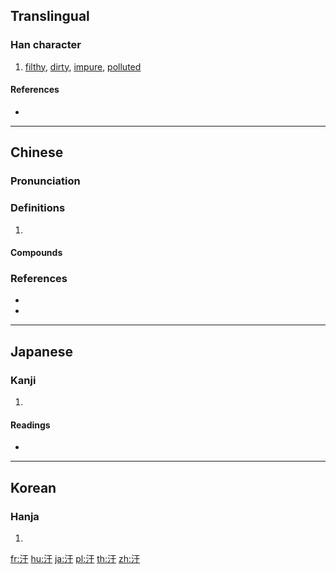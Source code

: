 {{also|汚|污}}
==Translingual==

===Han character===
{{Han char|rn=85|rad=水|as=03|sn=6|four=31140|canj=EMD}}

# [[filthy]], [[dirty]], [[impure]], [[polluted]]

====References====
* {{Han ref|kx=0605.130|dkj=17132|dj=0999.050|hdz=31550.070|uh=6C59|ud=27737|bh=A6BE|bd=42686}}

----

==Chinese==
{{zh-forms|s=污}}

===Pronunciation===
{{zh-pron
|m=wū,wù,yū,yú,wā
|c=waa1,wu1
|mc=y
|oc=y
|cat=
}}

===Definitions===
{{zh-hanzi}}

# {{rfdef|zh}}

====Compounds====
{{zh-der|二次汙染|卑汙|同流合汙|含垢納汙|噪音汙染|土壤汙染|垢汙|塵汙|大氣汙染|奸汙|姦汙|媟汙|家庭汙水|展汙|川澤納汙|工業廢汙|扯爛汙|拆爛汙|放射汙染|染汙|核汙染|水汙染|汙名|汙吏|汙吏黠胥|汙垢|汙尊|汙庳|汙損|汙染|汙染物|汙水|汙水處理|汙泥|汙漫|汙濁|汙痕|汙穢|汙膺|汙衊|汙辱|汙隆|汙點|油汙|油汙染|沾汙|泥汙|海水汙染|淫汙穢臭|潔言汙行|潢汙|濫官汙吏|濫汙|濯汙揚清|熱汙染|爛汙貨|玷汙|環境汙染|穢語汙言|空氣汙染|納垢藏汙|蕩垢滌汙|藏垢納汙|藏汙納垢|血汙|血汙池|貪官汙吏|貪汙|貪汙腐化|貪汙舞弊|贓汙|贓汙狼藉|除汙|除汙去垢|隆汙|雪汙|騫汙|點汙}}

===References===
* {{R:twedu|A02132}}
* {{R:yue:Hanzi}}

----

==Japanese==

===Kanji===
{{ja-kanji|grade=|rs=水03}}

# {{defn|lang=ja|sort=水03}}

====Readings====
* {{ja-readings|on=[[お]] (o)|kun=[[けがす]] (kegasu), [[けがれる]] (kegareru), [[とごす]] (togosu), [[けがらわしい]] (kegarawashii)}}

----

==Korean==

===Hanja===
{{ko-hanja|hangeul=오|eumhun=|rv=o|mr=o|y=o}}

# {{defn|lang=ko|sort=水03}}

[[fr:汙]]
[[hu:汙]]
[[ja:汙]]
[[pl:汙]]
[[th:汙]]
[[zh:汙]]